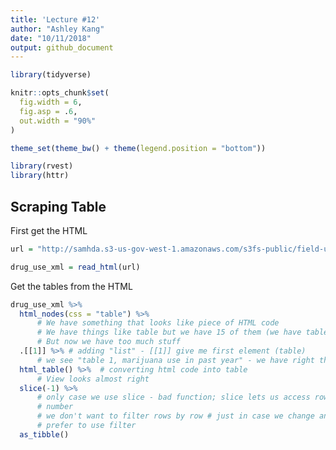 ```yaml
---
title: 'Lecture #12'
author: "Ashley Kang"
date: "10/11/2018"
output: github_document
---
```


```r
library(tidyverse)

knitr::opts_chunk$set(
  fig.width = 6,
  fig.asp = .6,
  out.width = "90%"
)

theme_set(theme_bw() + theme(legend.position = "bottom"))


```

```r
library(rvest)
library(httr)
```

## Scraping Table

First get the HTML

```r
url = "http://samhda.s3-us-gov-west-1.amazonaws.com/s3fs-public/field-uploads/2k15StateFiles/NSDUHsaeShortTermCHG2015.htm"

drug_use_xml = read_html(url)
```

Get the tables from the HTML
```r
drug_use_xml %>%
  html_nodes(css = "table") %>% 
      # We have something that looks like piece of HTML code
      # We have things like table but we have 15 of them (we have tables 1 - 15)
      # But now we have too much stuff
  .[[1]] %>% # adding "list" - [[1]] give me first element (table)
      # we see "table 1, marijuana use in past year" - we have right thing
  html_table() %>%  # converting html code into table
      # View looks almost right
  slice(-1) %>% 
      # only case we use slice - bad function; slice lets us access rows of dataset by   
      # number
      # we don't want to filter rows by row # just in case we change and add data later
      # prefer to use filter
  as_tibble()
```

